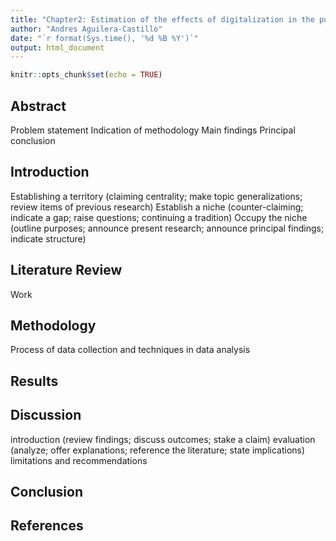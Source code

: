 ```yaml
---
title: "Chapter2: Estimation of the effects of digitalization in the public sector workforce"
author: "Andres Aguilera-Castillo"
date: "`r format(Sys.time(), '%d %B %Y')`"
output: html_document
---
```


```r
knitr::opts_chunk$set(echo = TRUE)
```

## Abstract

Problem statement Indication of methodology Main findings Principal conclusion

## Introduction

Establishing a territory (claiming centrality; make topic generalizations; review items of previous research) Establish a niche (counter-claiming; indicate a gap; raise questions; continuing a tradition) Occupy the niche (outline purposes; announce present research; announce principal findings; indicate structure)

## Literature Review

Work

## Methodology

Process of data collection and techniques in data analysis

## Results

## Discussion

introduction (review findings; discuss outcomes; stake a claim) evaluation (analyze; offer explanations; reference the literature; state implications) limitations and recommendations

## Conclusion

## References
